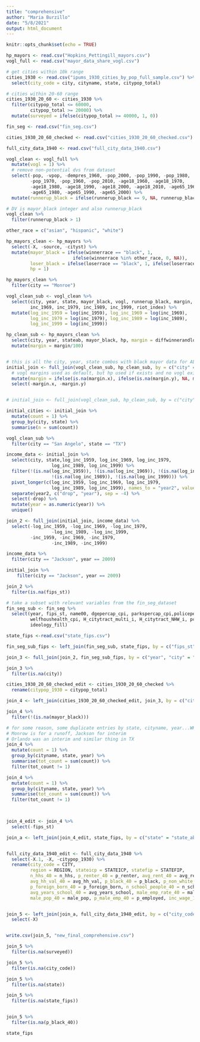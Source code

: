 ```yaml
---
title: "comprehensive"
author: "Maria Burzillo"
date: "5/8/2021"
output: html_document
---
```


```r
knitr::opts_chunk$set(echo = TRUE)
```

```r
hp_mayors <- read.csv("Hopkins_Pettingill_mayors.csv")
vogl_full <- read.csv("mayor_data_share_vogl.csv")

# get cities within 10k range
cities_1930 <- read.csv("ipums_1930_cities_by_pop_full_sample.csv") %>%
  select(city_code = city, cityname, state, citypop_total)

# cities within 20-60 range
cities_1930_20_60 <- cities_1930 %>%
  filter(citypop_total <= 60000,
         citypop_total >= 20000) %>%
  mutate(surveyed = ifelse(citypop_total >= 40000, 1, 0)) 

fin_seg <- read.csv("fin_seg.csv")

cities_1930_20_60_checked <- read.csv("cities_1930_20_60_checked.csv")

full_city_data_1940 <- read.csv("full_city_data_1940.csv")

```

```r

vogl_clean <- vogl_full %>%
  mutate(vogl = 1) %>%
  # remove non-potential dvs from dataset 
  select(-pop, -vpop, -dempres_1960, -pop_2000, -pop_1990, -pop_1980,
         -pop_1970, -pop_1960, -pop_2010, -age18_1960, -age18_1970,
         -age18_1980, -age18_1990, -age18_2000, -age18_2010, -age65_1960, -age65_1970,
         -age65_1980, -age65_1990, -age65_2000) %>%
  mutate(runnerup_black = ifelse(runnerup_black == 9, NA, runnerup_black))

# DV is mayor_black integer and also runnerup_black
vogl_clean %>%
  filter(runnerup_black > 1)  

```

```r
other_race = c("asian", "hispanic", "white")

hp_mayors_clean <- hp_mayors %>%
  select(-X, -source, -cityst) %>%
  mutate(mayor_black = ifelse(winnerrace == "black", 1, 
                         ifelse(winnerrace %in% other_race, 0, NA)),
         loser_black = ifelse(loserrace == "black", 1, ifelse(loserrace %in% other_race, 0, NA)),
         hp = 1)

hp_mayors_clean %>%
  filter(city == "Monroe")
```

```r

vogl_clean_sub <- vogl_clean %>%
  select(city, year, state, mayor_black, vogl, runnerup_black, margin, inc_1959,
         inc_1969, inc_1979, inc_1989, inc_1999, riot_index) %>%
  mutate(log_inc_1959 = log(inc_1959), log_inc_1969 = log(inc_1969),
         log_inc_1979 = log(inc_1979), log_inc_1989 = log(inc_1989),
         log_inc_1999 = log(inc_1999))

hp_clean_sub <- hp_mayors_clean %>%
  select(city, year, stateab, mayor_black, hp, margin = diffwinnerandloser, loser_black) %>%
  mutate(margin = margin/100)


# this is all the city, year, state combos with black mayor data for ALL cities -> haven't subset the ones in the 20-60 range yet
initial_join <- full_join(vogl_clean_sub, hp_clean_sub, by = c("city" = "city" , "year" = "year", "state" = "stateab", "mayor_black"))  %>%
  # vogl margins used as default, but hp used if exists and no vogl exists
  mutate(margin = ifelse(is.na(margin.x), ifelse(is.na(margin.y), NA, margin.y), margin.x)) %>%
  select(-margin.x, -margin.y)


# initial_join <- full_join(vogl_clean_sub, hp_clean_sub, by = c("city" = "city" , "year" = "year", "state" = "stateab"))

initial_cities <- initial_join %>%
  mutate(count = 1) %>%
  group_by(city, state) %>%
  summarise(n = sum(count)) 

vogl_clean_sub %>%
  filter(city == "San Angelo", state == "TX")


```

```r
income_data <- initial_join %>%
  select(city, state,log_inc_1959, log_inc_1969, log_inc_1979, 
                 log_inc_1989, log_inc_1999) %>%
  filter(!(is.na(log_inc_1959)), !(is.na(log_inc_1969)), !(is.na(log_inc_1979)), 
                 !(is.na(log_inc_1989)), !(is.na(log_inc_1999))) %>%
  pivot_longer(c(log_inc_1959, log_inc_1969, log_inc_1979, 
                 log_inc_1989, log_inc_1999), names_to = "year2", values_to = "log_inc") %>%
  separate(year2, c("drop", "year"), sep = -4) %>%
  select(-drop) %>%
  mutate(year = as.numeric(year)) %>%
  unique()

join_2 <- full_join(initial_join, income_data) %>%
  select(-log_inc_1959, -log_inc_1969, -log_inc_1979, 
                 -log_inc_1989, -log_inc_1999, 
         -inc_1959, -inc_1969, -inc_1979, 
                 -inc_1989, -inc_1999)

income_data %>%
  filter(city == "Jackson", year == 2009)

initial_join %>%
    filter(city == "Jackson", year == 2009)

join_2 %>%
  filter(is.na(fips_st))
```

```r
# take a subset with relevant variables from the fin_seg_dataset
fin_seg_sub <- fin_seg %>%
  select(year, fips_st, name00, dgepercap_cpi, parkspercap_cpi,policepercap_cpi, pubwelfpercap_cpi,
         welfhoushealth_cpi, H_citytract_multi_i, H_citytract_NHW_i, pctlocalgovworker_100,
         ideology_fill)

state_fips <-read.csv("state_fips.csv")

fin_seg_sub_fips <- left_join(fin_seg_sub, state_fips, by = c("fips_st" = "state_fips"))

join_3 <- full_join(join_2, fin_seg_sub_fips, by = c("year", "city" = "name00", "state" = "state_ab"))


```

```r

join_3 %>%
  filter(is.na(city))

cities_1930_20_60_checked_edit <- cities_1930_20_60_checked %>%
  rename(citypop_1930 = citypop_total)

join_4 <- left_join(cities_1930_20_60_checked_edit, join_3, by = c("cityname" = "city", "state"))

join_4 %>%
  filter(!(is.na(mayor_black)))

# for some reason, some duplicate entries by state, cityname, year...WHY? -> seems to be from special elections -> no cause for concern!!
# Monrow is for a runoff, Jackson for interim
# Orlando was an interim and similar thing in TX
join_4 %>%
  mutate(count = 1) %>%
  group_by(cityname, state, year) %>%
  summarise(tot_count = sum(count)) %>%
  filter(tot_count != 1)

join_4 %>%
  mutate(count = 1) %>%
  group_by(cityname, state, year) %>%
  summarise(tot_count = sum(count)) %>%
  filter(tot_count != 1)

  
```

```r

join_4_edit <- join_4 %>%
  select(-fips_st)

join_a <- left_join(join_4_edit, state_fips, by = c("state" = "state_ab"))


full_city_data_1940_edit <- full_city_data_1940 %>%
  select(-X.1, -X, -citypop_1930) %>%
  rename(city_code = CITY,
         region = REGION, stateicp = STATEICP, statefip = STATEFIP, 
         n_hhs_40 = n_hhs, p_renter_40 = p_renter, avg_rent_40 = avg_rent,
         avg_hh_val_40 = avg_hh_val, p_black_40 = p_black, p_non_white_40 = p_non_white,
         p_foreign_born_40 = p_foreign_born, n_school_people_40 = n_school_people,
         avg_years_school_40 = avg_years_school, male_emp_rate_40 = male_employment_rate,
         male_pop_40 = male_pop, p_male_emp_40 = p_employed, inc_wage_1940 = inc_wage)


join_5 <- left_join(join_a, full_city_data_1940_edit, by = c("city_code", "state_fips" = "statefip", "surveyed")) %>%
  select(-X)


write.csv(join_5, "new_final_comprehensive.csv")

join_5 %>%
  filter(is.na(surveyed))

join_5 %>%
  filter(is.na(city_code))

join_5 %>%
  filter(is.na(state))

join_5 %>%
  filter(is.na(state_fips))


join_5 %>%
  filter(is.na(p_black_40))

```

```r
state_fips
```

